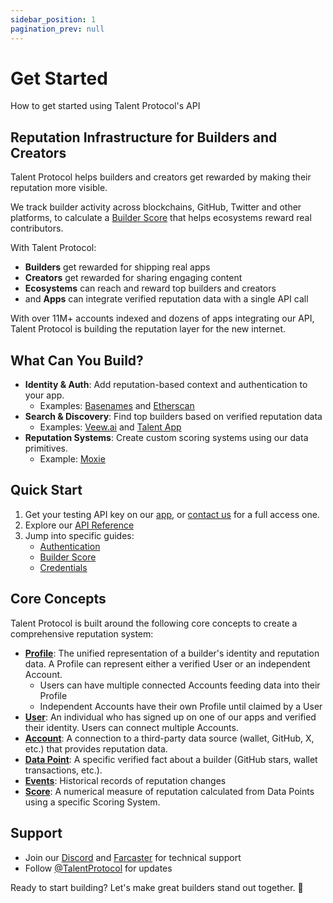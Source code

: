 ```yaml
---
sidebar_position: 1
pagination_prev: null
---
```


# Get Started

How to get started using Talent Protocol's API

## Reputation Infrastructure for Builders and Creators

Talent Protocol helps builders and creators get rewarded by making their reputation more visible.

We track builder activity across blockchains, GitHub, Twitter and other platforms, to calculate a [Builder Score](/docs/protocol-concepts/scoring-systems/builder-score) that helps ecosystems reward real contributors.

With Talent Protocol:

- **Builders** get rewarded for shipping real apps
- **Creators** get rewarded for sharing engaging content
- **Ecosystems** can reach and reward top builders and creators
- and **Apps** can integrate verified reputation data with a single API call

With over 11M+ accounts indexed and dozens of apps integrating our API, Talent Protocol is building the reputation layer for the new internet.

## What Can You Build?

- **Identity & Auth**: Add reputation-based context and authentication to your app.
  - Examples: [Basenames](https://x.com/TalentProtocol/status/1825995151275434439) and [Etherscan](https://x.com/TalentProtocol/status/1830974248363622607)
- **Search & Discovery**: Find top builders based on verified reputation data
  - Examples: [Veew.ai](https://veew.ai/) and [Talent App](https://app.talentprotocol.com/search)
- **Reputation Systems**: Create custom scoring systems using our data primitives.
  - Example: [Moxie](https://build.moxie.xyz/the-moxie-protocol/based-rewards#breakdown-of-the-formula)

## Quick Start

1. Get your testing API key on our [app](https://app.talentprotocol.com/developers), or [contact us](https://tally.so/r/mYYjPJ) for a full access one.
2. Explore our [API Reference](/docs/developers/talent-api/api-reference-v1)
3. Jump into specific guides:
   - [Authentication](/docs/developers/talent-api/authentication)
   - [Builder Score](/docs/developers/talent-api/api-reference-v2/get-a-specific-score-using-wallet-scorer-slug-talent-id-or-account-identifier)
   - [Credentials](/docs/developers/talent-api/api-reference-v2/get-the-score-and-the-credentials-using-wallet-scorer-slug-talent-id-or-account-identifier)

## Core Concepts

Talent Protocol is built around the following core concepts to create a comprehensive reputation system:

- [**Profile**](/docs/protocol-concepts/profile): The unified representation of a builder's identity and reputation data. A Profile can represent either a verified User or an independent Account.
  - Users can have multiple connected Accounts feeding data into their Profile
  - Independent Accounts have their own Profile until claimed by a User
- [**User**](/docs/protocol-concepts/user): An individual who has signed up on one of our apps and verified their identity. Users can connect multiple Accounts.
- [**Account**](/docs/protocol-concepts/account): A connection to a third-party data source (wallet, GitHub, X, etc.) that provides reputation data.
- [**Data Point**](/docs/protocol-concepts/data-point): A specific verified fact about a builder (GitHub stars, wallet transactions, etc.).
- [**Events**](/docs/protocol-concepts/event): Historical records of reputation changes
- [**Score**](/docs/protocol-concepts/scoring-systems): A numerical measure of reputation calculated from Data Points using a specific Scoring System.

## Support

- Join our [Discord](https://discord.gg/talentprotocol) and [Farcaster](https://farcaster.xyz/~/channel/talent) for technical support
- Follow [@TalentProtocol](https://twitter.com/TalentProtocol) for updates

Ready to start building? Let's make great builders stand out together. 🫡
